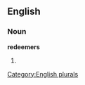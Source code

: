 
==English==

===Noun===
'''redeemers'''

# {{plural of|[[redeemer]]}}

[[Category:English plurals]]